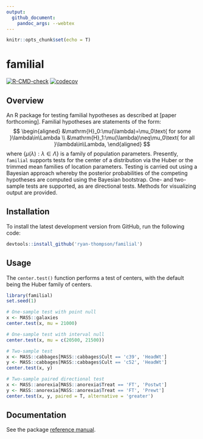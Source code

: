 ```yaml
---
output: 
  github_document:
    pandoc_args: --webtex
---
```


```r
knitr::opts_chunk$set(echo = T)
```

# familial

[![R-CMD-check](https://github.com/ryan-thompson/familial/workflows/R-CMD-check/badge.svg)](https://github.com/ryan-thompson/familial/actions)
[![codecov](https://codecov.io/gh/ryan-thompson/familial/branch/master/graph/badge.svg)](https://github.com/ryan-thompson/familial/actions)

## Overview

An R package for testing familial hypotheses as described at [paper forthcoming]. Familial hypotheses are statements of the form:
$$
\begin{aligned}
&\mathrm{H}_0:\mu(\lambda)=\mu_0\text{ for some }\lambda\in\Lambda \\
&\mathrm{H}_1:\mu(\lambda)\neq\mu_0\text{ for all }\lambda\in\Lambda,
\end{aligned}
$$
where $\{\mu(\lambda):\lambda\in\Lambda\}$ is a family of population parameters. Presently, `familial` supports tests for the center of a distribution via the Huber or the trimmed mean families of location parameters. Testing is carried out using a Bayesian approach whereby the posterior probabilities of the competing hypotheses are computed using the Bayesian bootstrap. One- and two-sample tests are supported, as are directional tests. Methods for visualizing output are provided.

## Installation

<!-- To install the latest stable version from CRAN, run the following code: -->
<!-- ``` {r, eval = F} -->
<!-- install.packages('familial') -->
<!-- ``` -->

To install the latest development version from GitHub, run the following code:
``` r
devtools::install_github('ryan-thompson/familial')
```

## Usage

The `center.test()` function performs a test of centers, with the default being the Huber family of centers.
```r
library(familial)
set.seed(1)

# One-sample test with point null
x <- MASS::galaxies
center.test(x, mu = 21000)

# One-sample test with interval null
center.test(x, mu = c(20500, 21500))

# Two-sample test
x <- MASS::cabbages[MASS::cabbages$Cult == 'c39', 'HeadWt']
y <- MASS::cabbages[MASS::cabbages$Cult == 'c52', 'HeadWt']
center.test(x, y)

# Two-sample paired directional test
x <- MASS::anorexia[MASS::anorexia$Treat == 'FT', 'Postwt']
y <- MASS::anorexia[MASS::anorexia$Treat == 'FT', 'Prewt']
center.test(x, y, paired = T, alternative = 'greater')
```

## Documentation

See the package [reference manual](familial_0.1.0.pdf).

<!-- See the package [vignette](https://CRAN.R-project.org/package=familial/vignettes/vignette.html) or [reference manual](https://CRAN.R-project.org/package=familial/familial.pdf). -->

